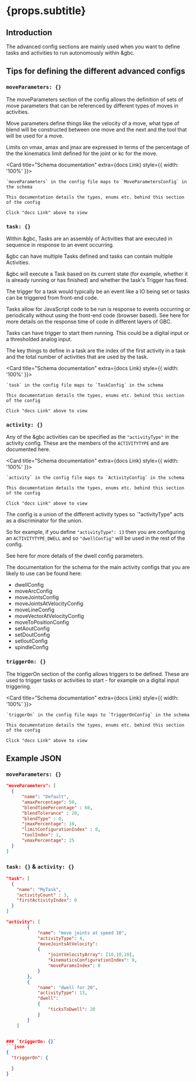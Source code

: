

# {props.subtitle}

## Introduction

The advanced config sections are mainly used when you want to define tasks and activities to run autonomously within &gbc.


## Tips for defining the different advanced configs

### `moveParameters: {}`

The moveParameters section of the config allows the definition of sets of move parameters that can be referenced by different types of moves in activities.

Move parameters define things like the velocity of a move, what type of blend will be constructed between one move and the next and the tool that will be used for a move.

Limits on vmax, amax and jmax are expressed in terms of the percentage of the the kinematics limit defined for the joint or kc for the move.


<Card title="Schema documentation" extra={<GlowsiteLink to="/docs/types/MoveParametersConfig">docs Link</GlowsiteLink>} style={{ width: '100%' }}>

    `moveParameters` in the config file maps to `MoveParametersConfig` in the schema

    This documentation details the types, enums etc. behind this section of the config

    Click "docs Link" above to view
</Card>


### `task: {}`

Within &gbc, Tasks are an assembly of Activities that are executed in sequence in response to an event occurring.

&gbc can have multiple Tasks defined and tasks can contain multiple Activities.

&gbc will execute a Task based on its current state (for example, whether it is already running or has finished) and whether the task's Trigger has fired.

The trigger for a task would typically be an event like a IO being set or tasks can be triggered from front-end code.

Tasks allow for JavaScript code to be run is response to events occurring or periodically without using the front-end code (browser based). See <GlowsiteLink to="/docs/gbc/response_times"> here</GlowsiteLink> for more details on the response time of code in different layers of GBC.

Tasks can have trigger to start them running. This could be a digital input or a thresholded analog input.

The key things to define in a task are the index of the first activity in a task and the total number of activities that are used by the task.

<Card title="Schema documentation" extra={<GlowsiteLink to="/docs/types/TaskConfig">docs Link</GlowsiteLink>} style={{ width: '100%' }}>

    `task` in the config file maps to `TaskConfig` in the schema

    This documentation details the types, enums etc. behind this section of the config

    Click "docs Link" above to view
</Card>

### `activity: {}`

Any of the &gbc activities can be specified as the `"activityType"` in the activity config. These are the members of the `ACTIVITYTYPE` and are documented <GlowsiteLink to="/docs/types/ACTIVITYTYPE">here</GlowsiteLink>.

<Card title="Schema documentation" extra={<GlowsiteLink to="/docs/types/ActivityConfig">docs Link</GlowsiteLink>} style={{ width: '100%' }}>

    `activity` in the config file maps to `ActivityConfig` in the schema

    This documentation details the types, enums etc. behind this section of the config

    Click "docs Link" above to view
</Card>


The config is a union of the different activity types so `"activityType" acts as a discriminator for the union.

So for example, if you define `"activityType": 13` then you are configuring an `ACTIVITYTYPE_DWELL` and so `"dwellConfig"` will be used in the rest of the config.

See <GlowsiteLink to="/docs/types/DwellConfig">here</GlowsiteLink> for more details of the dwell config parameters.

The documentation for the schema for the main activity configs that you are likely to use can be found here:

* <GlowsiteLink to="/docs/types/DwellConfig">dwellConfig</GlowsiteLink>
* <GlowsiteLink to="/docs/types/MoveArcConfig">moveArcConfig</GlowsiteLink>
* <GlowsiteLink to="/docs/types/MoveJointsConfig">moveJointsConfig</GlowsiteLink>
* <GlowsiteLink to="/docs/types/MoveJointsAtVelocityConfig">moveJointsAtVelocityConfig</GlowsiteLink>
* <GlowsiteLink to="/docs/types/MoveLineConfig">moveLineConfig</GlowsiteLink>
* <GlowsiteLink to="/docs/types/MoveVectorAtVelocityConfig">moveVectorAtVelocityConfig</GlowsiteLink>
* <GlowsiteLink to="/docs/types/MoveToPositionConfig">moveToPositionConfig</GlowsiteLink>
* <GlowsiteLink to="/docs/types/SetAoutConfig">setAoutConfig</GlowsiteLink>
* <GlowsiteLink to="/docs/types/SetDoutConfig">setDoutConfig</GlowsiteLink>
* <GlowsiteLink to="/docs/types/SetIoutConfig">setIoutConfig</GlowsiteLink>
* <GlowsiteLink to="/docs/types/SpindleConfig">spindleConfig</GlowsiteLink>


### `triggerOn: {}`
The triggerOn section of the config allows triggers to be defined. These are used to trigger tasks or activities to start - for example on a digital input triggering.

<Card title="Schema documentation" extra={<GlowsiteLink to="/docs/types/TriggerOnConfig">docs Link</GlowsiteLink>} style={{ width: '100%' }}>

    `triggerOn` in the config file maps to `TriggerOnConfig` in the schema

    This documentation details the types, enums etc. behind this section of the config

    Click "docs Link" above to view
</Card>


## Example JSON

### `moveParameters: {}`

```json
"moveParameters": [
  {
      "name": "Default",
      "amaxPercentage": 50,
      "blendTimePercentage" : 60,
      "blendTolerance" : 20,
      "blendType" : 0,
      "jmaxPercentage": 10,
      "limitConfigurationIndex" : 0,
      "toolIndex": 1,
      "vmaxPercentage": 25
  }
]
```


### `task: {}` & `activity: {}`

```json
"task": [
  {
    "name": "MyTask",
    "activityCount" : 3,
    "firstActivityIndex": 0
  }
]
```

```json
"activity": [
        {
            "name": "move joints at speed 10",
            "activityType": 4,
            "moveJointsAtVelocity":
            {
                "jointVelocityArray": [10,10,10],
                "kinematicsConfigurationIndex": 0,
                "moveParamsIndex": 0
            }
        },
        {
            "name": "dwell for 20",
            "activityType": 13,
            "dwell":
            {
                "ticksToDwell": 20
            }
        }
    ]


### `triggerOn: {}`
```json
{
  "triggerOn": {

  }
}
```


